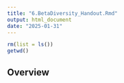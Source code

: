 ```yaml
---
title: "6.BetaDiversity_Handout.Rmd"
output: html_document
date: "2025-01-31"
---
```


```r
rm(list = ls())
getwd()
```

## Overview
